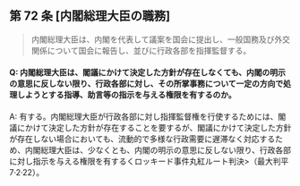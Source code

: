 ## 第 72 条 [内閣総理大臣の職務]

> 内閣総理大臣は、内閣を代表して議案を国会に提出し、一般国務及び外交関係について国会に報告し、並びに行政各部を指揮監督する。

#### Q: 内閣総理大臣は、閣議にかけて決定した方針が存在しなくても、内閣の明示の意思に反しない限り、行政各部に対し、その所掌事務について一定の方向で処理しようとする指導、助言等の指示を与える権限を有するのか。

A: 有する。内閣総理大臣が行政各部に対し指揮監督権を行使するためには、閣議にかけて決定した方針が存在することを要するが、閣議にかけて決定した方針が存在しない場合においても、流動的で多様な行政需要に遅滞なく対応するため、内閣総理大臣は、少なくとも、内閣の明示の意思に反しない限り、行政各部に対し指示を与える権限を有するくロッキード事件丸紅ルート判決>（最大判平 7·2·22）。
